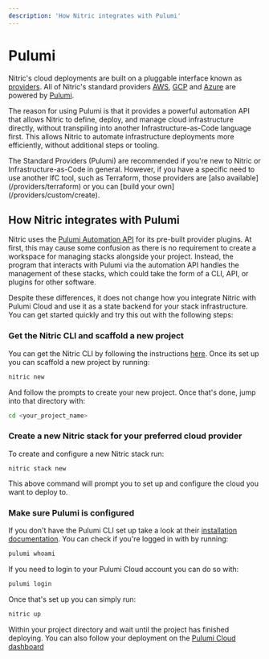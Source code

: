 ```yaml
---
description: 'How Nitric integrates with Pulumi'
---
```


# Pulumi

Nitric's cloud deployments are built on a pluggable interface known as [providers](/providers). All of Nitric's standard providers [AWS](/providers/pulumi/aws), [GCP](/providers/pulumi/gcp) and [Azure](/reference/providers/azure) are powered by [Pulumi](https://pulumi.com).

The reason for using Pulumi is that it provides a powerful automation API that allows Nitric to define, deploy, and manage cloud infrastructure directly, without transpiling into another Infrastructure-as-Code language first. This allows Nitric to automate infrastructure deployments more efficiently, without additional steps or tooling.

<Note>
  The Standard Providers (Pulumi) are recommended if you're new to Nitric or
  Infrastructure-as-Code in general. However, if you have a specific need to use
  another IfC tool, such as Terraform, those providers are [also
  available](/providers/terraform) or you can [build your
  own](/providers/custom/create).
</Note>

## How Nitric integrates with Pulumi

Nitric uses the [Pulumi Automation API](https://www.pulumi.com/automation/) for its pre-built provider plugins. At first, this may cause some confusion as there is no requirement to create a workspace for managing stacks alongside your project. Instead, the program that interacts with Pulumi via the automation API handles the management of these stacks, which could take the form of a CLI, API, or plugins for other software.

Despite these differences, it does not change how you integrate Nitric with Pulumi Cloud and use it as a state backend for your stack infrastructure. You can get started quickly and try this out with the following steps:

### Get the Nitric CLI and scaffold a new project

You can get the Nitric CLI by following the instructions [here](/get-started/installation). Once its set up you can scaffold a new project by running:

```bash
nitric new
```

And follow the prompts to create your new project. Once that's done, jump into that directory with:

```bash
cd <your_project_name>
```

### Create a new Nitric stack for your preferred cloud provider

To create and configure a new Nitric stack run:

```
nitric stack new
```

This above command will prompt you to set up and configure the cloud you want to deploy to.

### Make sure Pulumi is configured

If you don't have the Pulumi CLI set up take a look at their [installation documentation](https://www.pulumi.com/docs/install/). You can check if you're logged in with by running:

```bash
pulumi whoami
```

If you need to login to your Pulumi Cloud account you can do so with:

```bash
pulumi login
```

Once that's set up you can simply run:

```bash
nitric up
```

Within your project directory and wait until the project has finished deploying. You can also follow your deployment on the [Pulumi Cloud dashboard](https://app.pulumi.com)
